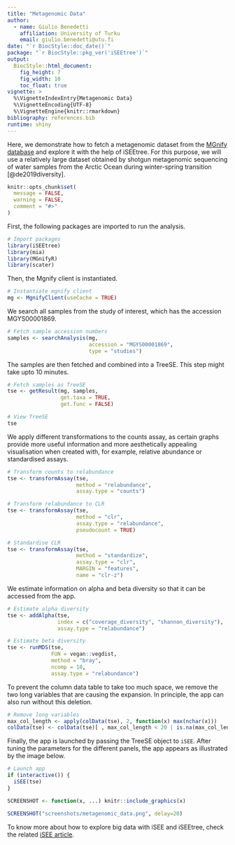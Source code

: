 ```yaml
---
title: "Metagenomic Data"
author:
  - name: Giulio Benedetti
    affiliation: University of Turku
    email: giulio.benedetti@utu.fi
date: "`r BiocStyle::doc_date()`"
package: "`r BiocStyle::pkg_ver('iSEEtree')`"
output: 
  BiocStyle::html_document:
    fig_height: 7
    fig_width: 10
    toc_float: true
vignette: >
  %\VignetteIndexEntry{Metagenomic Data}
  %\VignetteEncoding{UTF-8}  
  %\VignetteEngine{knitr::rmarkdown}
bibliography: references.bib
runtime: shiny
---
```


Here, we demonstrate how to fetch a metagenomic dataset from the
[MGnify database](https://www.ebi.ac.uk/about/teams/microbiome-informatics/mgnify/)
and explore it with the help of iSEEtree. For this purpose, we will use a
relatively large dataset obtained by shotgun metagenomic sequencing of water
samples from the Arctic Ocean during winter-spring transition [@de2019diversity].

```r
knitr::opts_chunk$set(
  message = FALSE,
  warning = FALSE,
  comment = "#>"
)
```

First, the following packages are imported to run the analysis.

```r
# Import packages
library(iSEEtree)
library(mia)
library(MGnifyR)
library(scater)
```

Then, the Mgnify client is instantiated.

```r
# Instantiate mgnify client
mg <- MgnifyClient(useCache = TRUE)
```

We search all samples from the study of interest, which has the accession
MGYS00001869.

```r
# Fetch sample accession numbers
samples <- searchAnalysis(mg,
                          accession = "MGYS00001869",
                          type = "studies")
```

The samples are then fetched and combined into a TreeSE. This step might take
upto 10 minutes.

```r
# Fetch samples as TreeSE
tse <- getResult(mg, samples,
                 get.taxa = TRUE,
                 get.func = FALSE)

# View TreeSE
tse
```

We apply different transformations to the counts assay, as certain graphs
provide more useful information and more aesthetically appealing  visualisation
when created with, for example, relative abundance or standardised assays.

```r
# Transform counts to relabundance
tse <- transformAssay(tse,
                      method = "relabundance",
                      assay.type = "counts")

# Transform relabundance to CLR
tse <- transformAssay(tse,
                      method = "clr",
                      assay.type = "relabundance",
                      pseudocount = TRUE)

# Standardise CLR
tse <- transformAssay(tse,
                      method = "standardize",
                      assay.type = "clr",
                      MARGIN = "features",
                      name = "clr-z")
```

We estimate information on alpha and beta diversity so that it can be accessed
from the app.

```r
# Estimate alpha diversity
tse <- addAlpha(tse,
                index = c("coverage_diversity", "shannon_diversity"),
                assay.type = "relabundance")

# Estimate beta diversity
tse <- runMDS(tse,
              FUN = vegan::vegdist,
              method = "bray",
              ncomp = 10,
              assay.type = "relabundance")
```

To prevent the column data table to take too much space, we remove the two long
variables that are causing the expansion. In principle, the app can also run
without this deletion.

```r
# Remove long variables
max_col_length <- apply(colData(tse), 2, function(x) max(nchar(x)))
colData(tse) <- colData(tse)[ , max_col_length < 20 | is.na(max_col_length)]
```

Finally, the app is launched by passing the TreeSE object to `iSEE`. After
tuning the parameters for the different panels, the app appears as illustrated
by the image below.

```r
# Launch app
if (interactive()) {
  iSEE(tse)
}
```

```r
SCREENSHOT <- function(x, ...) knitr::include_graphics(x)
```

```r
SCREENSHOT("screenshots/metagenomic_data.png", delay=20)
```

To know more about how to explore big data with iSEE and iSEEtree, check the
related [iSEE article](https://isee.github.io/iSEE/articles/bigdata.html).
